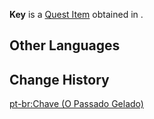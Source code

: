 {{Item Infobox
|title        = Key
|id           = 100999
|image        = Item Black Key.png
|type         = Quest Items
|group        = Event Items
|description  = A unique-looking key. You can open the cage holding [[Bennett]] with it.
|event        = Shadows Amidst Snowstorms
|event2       = Summertime Odyssey
|source1      = [[The Snowy Past]]
}}
'''Key''' is a [[Quest Item]] obtained in {{Quest|The Snowy Past}}.

==Other Languages==
{{Other Languages
|default_hidden=1
|en      = Key
|zhs     = 钥匙
|zhs_rm  = Yàoshí
|zht     = 鑰匙
|zht_rm  = Yàoshí
|ja      = 鍵
|ja_rm   = Kagi
|ko      = 열쇠
|es      = Llave
|fr      = Clé
|ru      = Ключ
|th      = Key
|vi      = Chìa Khóa
|de      = Schlüssel
|id      = Kunci
|pt      = Chave
|tr      = Anahtar
|it      = Chiave
}}
==Change History==
{{Change History|2.3}}

[[pt-br:Chave (O Passado Gelado)]]